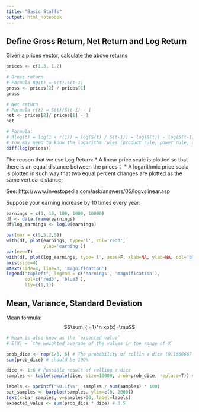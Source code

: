 ```yaml
---
title: "Basic Staffs"
output: html_notebook
---
```


## Define Gross Return, Net Return and Log Return

Given a prices vector, calculate the above returns

```r
prices <- c(1.3, 1.2)

# Gross return
# Formula Rg(t) = S(t)/S(t-1)
gross <- prices[2] / prices[1]
gross

# Net return
# Formula r(t) = S(t)/S(t-1) - 1
net <- prices[2]/ prices[1] - 1
net

# Formula:
# Rlog(t) = log(1 + r(1)) = log(S(t) / S(t-1)) = log(S(t)) - log(S(t-1))
# You may need to know the logarithm rules (product rule, power rule, quotient rule, etc), see: https://www.google.com.hk/search?q=logarithm+rules&oq=logarithm+rules&aqs=chrome..69i57j0l5.4676j0j7&sourceid=chrome&ie=UTF-8
diff(log(prices))
```

The reason that we use Log Return: 
* A linear price scale is plotted so that there is an equal distance between the prices；
* A logarithmic price scala is plotted in such way that two equal percent changes are plotted as the same vertical distance;

See: http://www.investopedia.com/ask/answers/05/logvslinear.asp

Suppose your earning increase by 10 times every year:

```r
earnings = c(1, 10, 100, 1000, 10000)
df <- data.frame(earnings)
df$log_earnings <- log10(earnings)

par(mar = c(5,5,2,5))
with(df, plot(earnings, type='l', col='red3',
              ylab='earning'))
par(new=T)
with(df, plot(log_earnings, type='l', axes=F, xlab=NA, ylab=NA, col='blue3'))
axis(side=4)
mtext(side=4, line=3, 'magnification')
legend("topleft", legend = c('earnings', 'magnification'),
       col=c('red3', 'blue3'),
       lty=c(1,1))
```

## Mean, Variance, Standard Deviation

Mean formula: 
$$\sum_{i=1}^n xp(x)=\mu$$

```r
# Mean is also know as the `expected value`
# E(X) = `the weighted average of the values in the range of X`

prob_dice <- rep(1/6, 6) # The probability of rollin a dice (0.1666667 0.1666667 0.1666667 0.1666667 0.1666667 0.1666667)
sum(prob_dice) # should be 100%

dice <- 1:6 # Possible result of rolling a dice
samples <- table(sample(dice, size=10000, prob=prob_dice, replace=T)) # Roll a dice 100 times, and build an contingency table of counts

labels <- sprintf("%0.1f%%", samples / sum(samples) * 100)
bar_samples <- barplot(samples, ylim=c(0, 2000))
text(x=bar_samples, y=samples+10, label=labels)
expected_value <- sum(prob_dice * dice) # 3.5
```